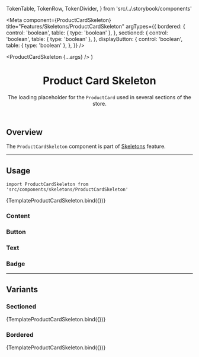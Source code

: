   TokenTable,
  TokenRow,
  TokenDivider,
} from 'src/../.storybook/components'

<Meta
  component={ProductCardSkeleton}
  title="Features/Skeletons/ProductCardSkeleton"
  argTypes={{
    bordered: {
      control: 'boolean',
      table: { type: 'boolean' },
    },
    sectioned: {
      control: 'boolean',
      table: { type: 'boolean' },
    },
    displayButton: {
      control: 'boolean',
      table: { type: 'boolean' },
    },
  }}
/>

  <ProductCardSkeleton {...args} />
)

<header>

# Product Card Skeleton

The loading placeholder for the <code>ProductCard</code> used in several sections of the store.

</header>

## Overview

The `ProductCardSkeleton` component is part of [Skeletons](?path=/docs/features-skeletons-overview--usage) feature.

---

## Usage

`import ProductCardSkeleton from 'src/components/skeletons/ProductCardSkeleton'`

<Canvas className="canvas-product-card-skeleton">
  <Story
    name="Usage"
    args={{
      bordered: false,
      sectioned: false,
      variant: 'default',
      displayButton: false,
    }}
  >
    {TemplateProductCardSkeleton.bind({})}
  </Story>
</Canvas>

<ArgsTable story="Usage" />

<TokenTable>
  <TokenRow
    token="--fs-product-card-skeleton-padding"
    value="var(--fs-spacing-1) var(--fs-spacing-1) var(--fs-spacing-2)"
  />
  <TokenRow
    token="--fs-product-card-skeleton-border-width"
    value="var(--fs-border-width)"
  />
  <TokenRow
    token="--fs-product-card-skeleton-border-color"
    value="transparent"
    isColor
  />
  <TokenRow
    token="--fs-product-card-skeleton-border-radius"
    value="var(--fs-border-radius)"
  />
</TokenTable>

### Content

<TokenTable>
  <TokenRow token="--fs-product-card-skeleton-content-height" value="20%" />
  <TokenRow
    token="--fs-product-card-skeleton-content-margin-top"
    value="var(--fs-spacing-2)"
  />
</TokenTable>

### Button

<TokenTable>
  <TokenRow
    token="--fs-product-card-skeleton-button-margin-top"
    value="var(--fs-spacing-4)"
  />
</TokenTable>

### Text

<TokenTable>
  <TokenRow
    token="--fs-product-card-skeleton-text-margin-bottom"
    value="var(--fs-product-card-skeleton-content-margin-top)"
  />
</TokenTable>

### Badge

<TokenTable>
  <TokenRow
    token="--fs-product-card-skeleton-badge-min-height"
    value="var(--fs-spacing-5)"
  />
  <TokenRow
    token="--fs-product-card-skeleton-badge-margin-top"
    value="var(--fs-product-card-skeleton-text-margin-top)"
  />
  <TokenRow
    token="--fs-product-card-skeleton-badge-max-width"
    value="var(--fs-product-card-skeleton-content-height)"
  />
  <TokenRow
    token="--fs-product-card-skeleton-badge-min-width-mobile"
    value="30%"
  />
  <TokenRow
    token="--fs-product-card-skeleton-badge-min-width-tablet"
    value="var(--fs-product-card-skeleton-content-height)"
  />
</TokenTable>

---

## Variants

### Sectioned

<Canvas className="canvas-product-card-skeleton">
  <Story name="Sectioned" args={{ sectioned: true }}>
    {TemplateProductCardSkeleton.bind({})}
  </Story>
</Canvas>

<TokenTable>
  <TokenRow
    token="--fs-product-card-skeleton-sectioned-image-min-width"
    value="13rem"
  />
  <TokenRow
    token="--fs-product-card-skeleton-sectioned-image-height"
    value="var(--fs-product-card-skeleton-image-height-desktop)"
  />
</TokenTable>

### Bordered

<Canvas className="canvas-product-card-skeleton">
  <Story name="Bordered" args={{ bordered: true }}>
    {TemplateProductCardSkeleton.bind({})}
  </Story>
</Canvas>

<TokenTable>
  <TokenRow token="--fs-product-card-skeleton-bordered-mobile" value="none" />
  <TokenRow
    token="--fs-product-card-skeleton-bordered-desktop"
    value="var(--fs-border-width) solid var(--fs-border-color-light)"
  />
</TokenTable>
